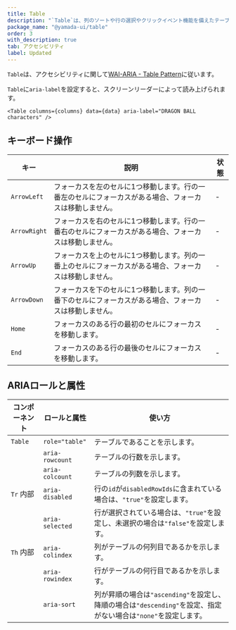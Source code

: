```yaml
---
title: Table
description: "`Table`は、列のソートや行の選択やクリックイベント機能を備えたテーブルのコンポーネントです。"
package_name: "@yamada-ui/table"
order: 3
with_description: true
tab: アクセシビリティ
label: Updated
---
```


`Table`は、アクセシビリティに関して[WAI-ARIA - Table Pattern](https://www.w3.org/WAI/ARIA/apg/patterns/table/)に従います。

`Table`に`aria-label`を設定すると、スクリーンリーダーによって読み上げられます。

```tsx live=false
<Table columns={columns} data={data} aria-label="DRAGON BALL characters" />
```

## キーボード操作

| キー         | 説明                                                                                                    | 状態 |
| ------------ | ------------------------------------------------------------------------------------------------------- | ---- |
| `ArrowLeft`  | フォーカスを左のセルに1つ移動します。行の一番左のセルにフォーカスがある場合、フォーカスは移動しません。 | -    |
| `ArrowRight` | フォーカスを右のセルに1つ移動します。行の一番右のセルにフォーカスがある場合、フォーカスは移動しません。 | -    |
| `ArrowUp`    | フォーカスを上のセルに1つ移動します。列の一番上のセルにフォーカスがある場合、フォーカスは移動しません。 | -    |
| `ArrowDown`  | フォーカスを下のセルに1つ移動します。列の一番下のセルにフォーカスがある場合、フォーカスは移動しません。 | -    |
| `Home`       | フォーカスのある行の最初のセルにフォーカスを移動します。                                                | -    |
| `End`        | フォーカスのある行の最後のセルにフォーカスを移動します。                                                | -    |

## ARIAロールと属性

| コンポーネント       | ロールと属性    | 使い方                                                                                                          |
| -------------------- | --------------- | --------------------------------------------------------------------------------------------------------------- |
| `Table`              | `role="table"`  | テーブルであることを示します。                                                                                  |
|                      | `aria-rowcount` | テーブルの行数を示します。                                                                                      |
|                      | `aria-colcount` | テーブルの列数を示します。                                                                                      |
| `Tr` <Tag>内部</Tag> | `aria-disabled` | 行の`id`が`disabledRowIds`に含まれている場合は、`"true"`を設定します。                                          |
|                      | `aria-selected` | 行が選択されている場合は、`"true"`を設定し、未選択の場合は`"false"`を設定します。                               |
| `Th` <Tag>内部</Tag> | `aria-colindex` | 列がテーブルの何列目であるかを示します。                                                                        |
|                      | `aria-rowindex` | 行がテーブルの何行目であるかを示します。                                                                        |
|                      | `aria-sort`     | 列が昇順の場合は`"ascending"`を設定し、降順の場合は`"descending"`を設定、指定がない場合は`"none"`を設定します。 |

